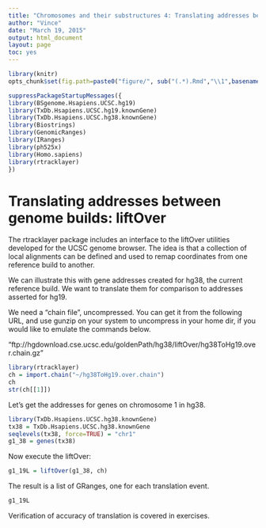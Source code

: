 ```yaml
---
title: "Chromosomes and their substructures 4: Translating addresses between genome builds"
author: "Vince"
date: "March 19, 2015"
output: html_document
layout: page
toc: yes
---
```


```r
library(knitr)
opts_chunk$set(fig.path=paste0("figure/", sub("(.*).Rmd","\\1",basename(knitr:::knit_concord$get('infile'))), "-"))
```


```r
suppressPackageStartupMessages({
library(BSgenome.Hsapiens.UCSC.hg19)
library(TxDb.Hsapiens.UCSC.hg19.knownGene)
library(TxDb.Hsapiens.UCSC.hg38.knownGene)
library(Biostrings)
library(GenomicRanges)
library(IRanges)
library(ph525x)
library(Homo.sapiens)
library(rtracklayer)
})
```

# Translating addresses between genome builds: liftOver

The rtracklayer package includes an interface to the
liftOver utilities developed for the UCSC genome browser.
The idea is that a collection of local alignments
can be defined and used to remap coordinates from
one reference build to another.

We can illustrate this with gene addresses created for hg38,
the current reference build.  We want to translate them
for comparison to addresses asserted for hg19.

We need a "chain file", uncompressed.  You can
get it from the following URL, and use gunzip on your
system to uncompress in your home dir, if you would
like to emulate the commands below.

"ftp://hgdownload.cse.ucsc.edu/goldenPath/hg38/liftOver/hg38ToHg19.over.chain.gz"

```r
library(rtracklayer)
ch = import.chain("~/hg38ToHg19.over.chain")
ch
str(ch[[1]])
```

Let's get the addresses for genes on chromosome 1
in hg38.

```r
library(TxDb.Hsapiens.UCSC.hg38.knownGene)
tx38 = TxDb.Hsapiens.UCSC.hg38.knownGene
seqlevels(tx38, force=TRUE) = "chr1"
g1_38 = genes(tx38)
```

Now execute the liftOver:

```r
g1_19L = liftOver(g1_38, ch)
```

The result is a list of GRanges, one for
each translation event.

```r
g1_19L
```

Verification of accuracy of translation is covered in exercises.

